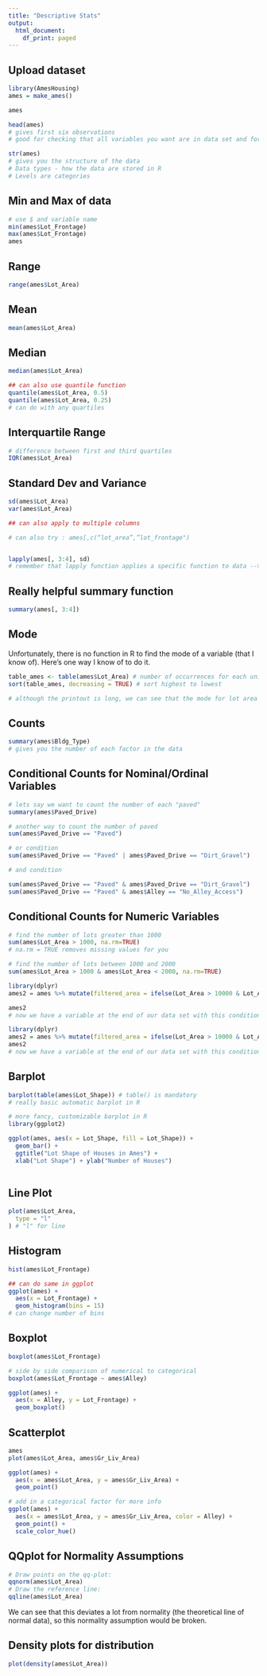 ```yaml
---
title: "Descriptive Stats"
output:
  html_document:
    df_print: paged
---
```

 
## Upload dataset 

```r
library(AmesHousing)
ames = make_ames()

ames 
```

```r
head(ames)
# gives first six observations 
# good for checking that all variables you want are in data set and for looking at type of variables 
```

```r
str(ames)
# gives you the structure of the data 
# Data types - how the data are stored in R
# Levels are categories
```


## Min and Max of data 

```r
# use $ and variable name
min(ames$Lot_Frontage)
max(ames$Lot_Frontage)
ames
```

## Range 

```r
range(ames$Lot_Area)
```

## Mean 

```r
mean(ames$Lot_Area)
```

## Median 

```r
median(ames$Lot_Area)
```

```r
## can also use quantile function
quantile(ames$Lot_Area, 0.5)
quantile(ames$Lot_Area, 0.25)
# can do with any quartiles 
```
 
## Interquartile Range 

```r
# difference between first and third quartiles
IQR(ames$Lot_Area)
```

## Standard Dev and Variance 

```r
sd(ames$Lot_Area)
var(ames$Lot_Area)
```

```r
## can also apply to multiple columns 

# can also try : ames[,c(“lot_area”,”lot_frontage")


lapply(ames[, 3:4], sd)
# remember that lapply function applies a specific function to data --> i.e. (data you want, function you want)
```

## Really helpful summary function

```r
summary(ames[, 3:4])
```

## Mode 

Unfortunately, there is no function in R to find the mode of a variable (that I know of). Here's one way I know of to do it.

```r
table_ames <- table(ames$Lot_Area) # number of occurrences for each unique value
sort(table_ames, decreasing = TRUE) # sort highest to lowest

# although the printout is long, we can see that the mode for lot area is 9600
```

## Counts 

```r
summary(ames$Bldg_Type)
# gives you the number of each factor in the data 
```

## Conditional Counts for Nominal/Ordinal Variables

```r
# lets say we want to count the number of each "paved"
summary(ames$Paved_Drive)

# another way to count the number of paved 
sum(ames$Paved_Drive == "Paved")

# or condition 
sum(ames$Paved_Drive == "Paved" | ames$Paved_Drive == "Dirt_Gravel")

# and condition 

sum(ames$Paved_Drive == "Paved" & ames$Paved_Drive == "Dirt_Gravel")
sum(ames$Paved_Drive == "Paved" & ames$Alley == "No_Alley_Access")

```

## Conditional Counts for Numeric Variables 

```r
# find the number of lots greater than 1000
sum(ames$Lot_Area > 1000, na.rm=TRUE)
# na.rm = TRUE removes missing values for you 
```

```r
# find the number of lots between 1000 and 2000
sum(ames$Lot_Area > 1000 & ames$Lot_Area < 2000, na.rm=TRUE)
```

```r
library(dplyr)
ames2 = ames %>% mutate(filtered_area = ifelse(Lot_Area > 10000 & Lot_Area < 20000, 1, 0))%>%select(filtered_area, everything())

ames2
# now we have a variable at the end of our data set with this condition present 
```
```r
library(dplyr)
ames2 = ames %>% mutate(filtered_area = ifelse(Lot_Area > 10000 & Lot_Area < 20000, 1, 0))%>%filter(filtered_area ==1)
ames2
# now we have a variable at the end of our data set with this condition present
```

## Barplot 

```r
barplot(table(ames$Lot_Shape)) # table() is mandatory
# really basic automatic barplot in R 
```

```r
# more fancy, customizable barplot in R
library(ggplot2)

ggplot(ames, aes(x = Lot_Shape, fill = Lot_Shape)) +
  geom_bar() +
  ggtitle("Lot Shape of Houses in Ames") +
  xlab("Lot Shape") + ylab("Number of Houses")
  
```

## Line Plot 

```r
plot(ames$Lot_Area,
  type = "l"
) # "l" for line
```

## Histogram 

```r
hist(ames$Lot_Frontage)
```

```r
## can do same in ggplot 
ggplot(ames) +
  aes(x = Lot_Frontage) +
  geom_histogram(bins = 15)
# can change number of bins 
```

## Boxplot 

```r
boxplot(ames$Lot_Frontage)
```

```r
# side by side comparison of numerical to categorical 
boxplot(ames$Lot_Frontage ~ ames$Alley)
```

```r
ggplot(ames) +
  aes(x = Alley, y = Lot_Frontage) +
  geom_boxplot()
```

## Scatterplot 


```r
ames
plot(ames$Lot_Area, ames$Gr_Liv_Area)
```

```r
ggplot(ames) +
  aes(x = ames$Lot_Area, y = ames$Gr_Liv_Area) +
  geom_point()
```
```r
# add in a categorical factor for more info 
ggplot(ames) +
  aes(x = ames$Lot_Area, y = ames$Gr_Liv_Area, color = Alley) +
  geom_point() +
  scale_color_hue()
```

## QQplot for Normality Assumptions 

```r
# Draw points on the qq-plot:
qqnorm(ames$Lot_Area)
# Draw the reference line:
qqline(ames$Lot_Area)
```

We can see that this deviates a lot from normality (the theoretical line of normal data), so this normality assumption would be broken. 

## Density plots for distribution 

```r
plot(density(ames$Lot_Area))
```

